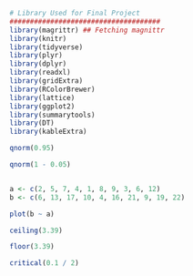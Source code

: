 

```r

# Library Used for Final Project
#####################################
library(magrittr) ## Fetching magnittr
library(knitr)
library(tidyverse)
library(plyr)
library(dplyr)
library(readxl)
library(gridExtra)
library(RColorBrewer)
library(lattice)
library(ggplot2)
library(summarytools)
library(DT)
library(kableExtra)

qnorm(0.95)

qnorm(1 - 0.05)


a <- c(2, 5, 7, 4, 1, 8, 9, 3, 6, 12)
b <- c(6, 13, 17, 10, 4, 16, 21, 9, 19, 22)

plot(b ~ a)

ceiling(3.39)

floor(3.39)

critical(0.1 / 2)
```